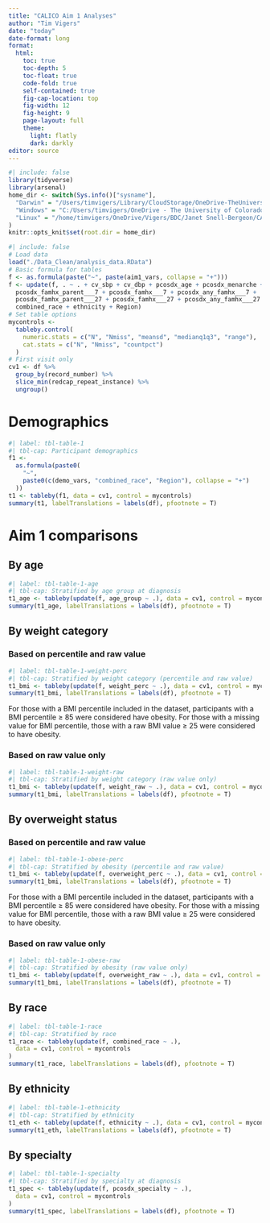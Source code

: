 ```yaml
---
title: "CALICO Aim 1 Analyses"
author: "Tim Vigers"
date: "today"
date-format: long
format:
  html:
    toc: true
    toc-depth: 5
    toc-float: true
    code-fold: true
    self-contained: true
    fig-cap-location: top
    fig-width: 12
    fig-height: 9
    page-layout: full
    theme:
      light: flatly
      dark: darkly
editor: source
---
```


```r
#| include: false
library(tidyverse)
library(arsenal)
home_dir <- switch(Sys.info()["sysname"],
  "Darwin" = "/Users/timvigers/Library/CloudStorage/OneDrive-TheUniversityofColoradoDenver/Vigers/BDC/Janet Snell-Bergeon/CALICO",
  "Windows" = "C:/Users/timvigers/OneDrive - The University of Colorado Denver/Vigers/BDC/Janet Snell-Bergeon/CALICO",
  "Linux" = "/home/timvigers/OneDrive/Vigers/BDC/Janet Snell-Bergeon/CALICO"
)
knitr::opts_knit$set(root.dir = home_dir)
```

```r
#| include: false
# Load data
load("./Data_Clean/analysis_data.RData")
# Basic formula for tables
f <- as.formula(paste("~", paste(aim1_vars, collapse = "+")))
f <- update(f, . ~ . + cv_sbp + cv_dbp + pcosdx_age + pcosdx_menarche +
  pcosdx_famhx_parent___7 + pcosdx_famhx___7 + pcosdx_any_famhx___7 +
  pcosdx_famhx_parent___27 + pcosdx_famhx___27 + pcosdx_any_famhx___27 +
  combined_race + ethnicity + Region)
# Set table options
mycontrols <-
  tableby.control(
    numeric.stats = c("N", "Nmiss", "meansd", "medianq1q3", "range"),
    cat.stats = c("N", "Nmiss", "countpct")
  )
# First visit only
cv1 <- df %>%
  group_by(record_number) %>%
  slice_min(redcap_repeat_instance) %>%
  ungroup()
```

# Demographics

```r
#| label: tbl-table-1
#| tbl-cap: Participant demographics
f1 <-
  as.formula(paste0(
    "~",
    paste0(c(demo_vars, "combined_race", "Region"), collapse = "+")
  ))
t1 <- tableby(f1, data = cv1, control = mycontrols)
summary(t1, labelTranslations = labels(df), pfootnote = T)
```

# Aim 1 comparisons

## By age

```r
#| label: tbl-table-1-age
#| tbl-cap: Stratified by age group at diagnosis
t1_age <- tableby(update(f, age_group ~ .), data = cv1, control = mycontrols)
summary(t1_age, labelTranslations = labels(df), pfootnote = T)
```

## By weight category

### Based on percentile and raw value

```r
#| label: tbl-table-1-weight-perc
#| tbl-cap: Stratified by weight category (percentile and raw value)
t1_bmi <- tableby(update(f, weight_perc ~ .), data = cv1, control = mycontrols)
summary(t1_bmi, labelTranslations = labels(df), pfootnote = T)
```

For those with a BMI percentile included in the dataset, participants with a BMI percentile $\geq$ 85 were considered have obesity. For those with a missing value for BMI percentile, those with a raw BMI value $\geq$ 25 were considered to have obesity. 

### Based on raw value only

```r
#| label: tbl-table-1-weight-raw
#| tbl-cap: Stratified by weight category (raw value only)
t1_bmi <- tableby(update(f, weight_raw ~ .), data = cv1, control = mycontrols)
summary(t1_bmi, labelTranslations = labels(df), pfootnote = T)
```

## By overweight status

### Based on percentile and raw value

```r
#| label: tbl-table-1-obese-perc
#| tbl-cap: Stratified by obesity (percentile and raw value)
t1_bmi <- tableby(update(f, overweight_perc ~ .), data = cv1, control = mycontrols)
summary(t1_bmi, labelTranslations = labels(df), pfootnote = T)
```

For those with a BMI percentile included in the dataset, participants with a BMI percentile $\geq$ 85 were considered have obesity. For those with a missing value for BMI percentile, those with a raw BMI value $\geq$ 25 were considered to have obesity. 

### Based on raw value only

```r
#| label: tbl-table-1-obese-raw
#| tbl-cap: Stratified by obesity (raw value only)
t1_bmi <- tableby(update(f, overweight_raw ~ .), data = cv1, control = mycontrols)
summary(t1_bmi, labelTranslations = labels(df), pfootnote = T)
```

## By race

```r
#| label: tbl-table-1-race
#| tbl-cap: Stratified by race
t1_race <- tableby(update(f, combined_race ~ .),
  data = cv1, control = mycontrols
)
summary(t1_race, labelTranslations = labels(df), pfootnote = T)
```

## By ethnicity

```r
#| label: tbl-table-1-ethnicity
#| tbl-cap: Stratified by ethnicity
t1_eth <- tableby(update(f, ethnicity ~ .), data = cv1, control = mycontrols)
summary(t1_eth, labelTranslations = labels(df), pfootnote = T)
```

## By specialty

```r
#| label: tbl-table-1-specialty
#| tbl-cap: Stratified by specialty at diagnosis
t1_spec <- tableby(update(f, pcosdx_specialty ~ .),
  data = cv1, control = mycontrols
)
summary(t1_spec, labelTranslations = labels(df), pfootnote = T)
```
